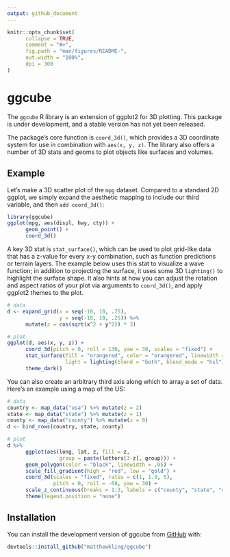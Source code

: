 ```yaml
---
output: github_document
---
```


<!-- README.md is generated from README.Rmd. Please edit that file -->

```r
knitr::opts_chunk$set(
      collapse = TRUE,
      comment = "#>",
      fig.path = "man/figures/README-",
      out.width = "100%",
      dpi = 300
)
```

# ggcube

<!-- badges: start -->
<!-- badges: end -->

The `ggcube` R library is an extension of ggplot2 for 3D plotting. This package is under development, and a stable version has not yet been released. 

The package's core function is `coord_3d()`, which provides a 3D coordinate system for use in combination with `aes(x, y, z)`. The library also offers a number of 3D stats and geoms to plot objects like surfaces and volumes. 


## Example

Let's make a 3D scatter plot of the `mpg` dataset. Compared to a standard 2D ggplot, we simply expand the aesthetic mapping to include our third variable, and then `add coord_3d()`:

```r
library(ggcube)
ggplot(mpg, aes(displ, hwy, cty)) +
      geom_point() +
      coord_3d()
```

A key 3D stat is `stat_surface()`, which can be used to plot grid-like data that has a z-value for every x-y combination, such as function predictions or terrain layers. The example below uses this stat to visualize a wave function; in addition to projecting the surface, it uses some 3D `lighting()` to highlight the surface shape. It also hints at how you can adjust the rotation and aspect ratios of your plot via arguments to `coord_3d()`, and apply ggplot2 themes to the plot.

```r
# data
d <- expand_grid(x = seq(-10, 10, .25),
                 y = seq(-10, 10, .25)) %>%
      mutate(z = cos(sqrt(x^2 + y^2)) * 3)

# plot
ggplot(d, aes(x, y, z)) +
      coord_3d(pitch = 0, roll = 130, yaw = 30, scales = "fixed") +
      stat_surface(fill = "orangered", color = "orangered", linewidth = .1,
                   light = lighting(blend = "both", blend_mode = "hsl")) +
      theme_dark()
```

You can also create an arbitrary third axis along which to array a set of data. Here's an example using a map of the US:

```r
# data
country <- map_data("usa") %>% mutate(z = 2)
state <- map_data("state") %>% mutate(z = 1)
county <- map_data("county") %>% mutate(z = 0)
d <- bind_rows(country, state, county)

# plot
d %>%
      ggplot(aes(long, lat, z, fill = z, 
                 group = paste(letters[3-z], group))) +
      geom_polygon(color = "black", linewidth = .05) +
      scale_fill_gradient(high = "red", low = "gold") +
      coord_3d(scales = "fixed", ratio = c(1, 1.3, 5),
               pitch = 0, roll = -60, yaw = 30) +
      scale_z_continuous(breaks = 1:3, labels = c("county", "state", "country")) +
      theme(legend.position = "none")
```





## Installation

You can install the development version of ggcube from [GitHub](https://github.com/matthewkling/ggcube) with:

``` r
devtools::install_github("matthewkling/ggcube")
```
